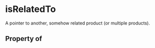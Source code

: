 # isRelatedTo

A pointer to another, somehow related product (or multiple products).

## Property of



